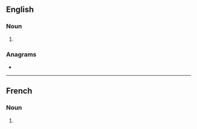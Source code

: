 ==English==

===Noun===
{{head|en|noun form}}

# {{plural of|en|drainage}}

===Anagrams===
* {{anagrams|en|a=aadeginrs|gardenias}}

----

==French==

===Noun===
{{head|fr|noun plural form|g=m}}

# {{plural of|fr|drainage}}